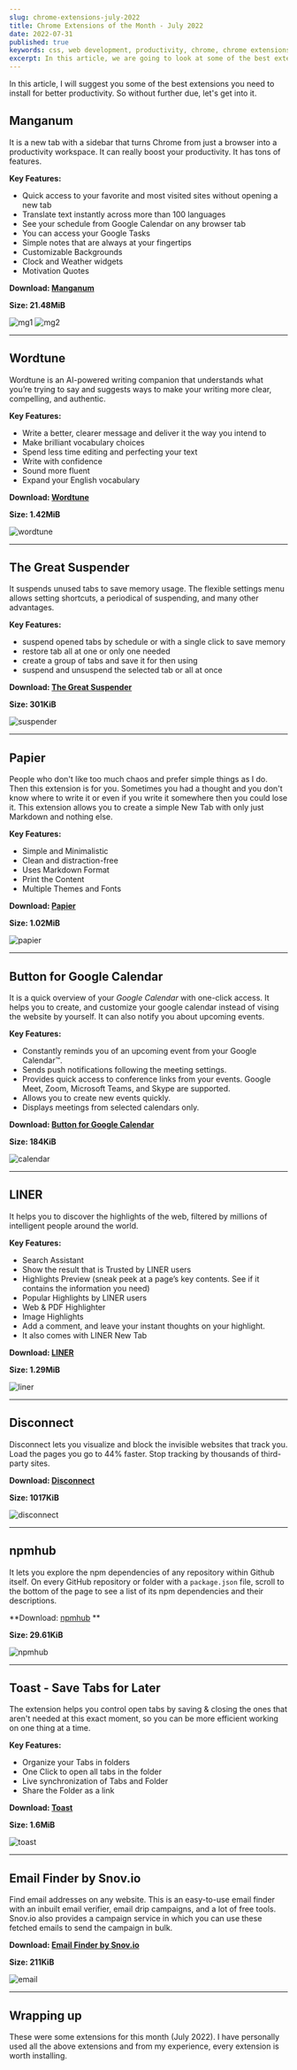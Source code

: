 ```yaml
---
slug: chrome-extensions-july-2022
title: Chrome Extensions of the Month - July 2022
date: 2022-07-31
published: true
keywords: css, web development, productivity, chrome, chrome extensions, chrome extensions of the month
excerpt: In this article, we are going to look at some of the best extensions of July that you need to install for better productivity. So without further due, let's get into it.
---
```


In this article, I will suggest you some of the best extensions you need to install for better productivity.  So without further due, let's get into it. 


## Manganum

It is a new tab with a sidebar that turns Chrome from just a browser into a productivity workspace. It can really boost your productivity. It has tons of features.

**Key Features:**

- Quick access to your favorite and most visited sites without opening a new tab
- Translate text instantly across more than 100 languages
- See your schedule from Google Calendar on any browser tab
- You can access your Google Tasks
- Simple notes that are always at your fingertips
- Customizable Backgrounds 
- Clock and Weather widgets
- Motivation Quotes

**Download: [Manganum](https://chrome.google.com/webstore/detail/manganum-1-new-tab-for-ch/jbfeongihppeenfnaofmdeikahaefljd)** 

**Size: 21.48MiB**

![mg1](https://lh3.googleusercontent.com/3JmPUjaoj4kMOV8chuz5q6p_-fVIcoZbj1Lj8VuvGALmokvigvj37X4DeIUdL-rSMpTyZoBL3d7cZ8m_4eSMq91mEw=w640-h400-e365-rj-sc0x00ffffff)
![mg2](https://lh3.googleusercontent.com/h1pIsFmmUreduOnoQGMh7-TeEGiDY4ACArYr38uxRm9U7ZwLzxa8Keb7KlXqLZ1iJrBVPWDpzHJ-HY9nKxxs5cFN=w640-h400-e365-rj-sc0x00ffffff)

***

## Wordtune


Wordtune is an AI-powered writing companion that understands what you’re trying to say and suggests ways to make your writing more clear, compelling, and authentic. 


**Key Features:**

- Write a better, clearer message and deliver it the way you intend to
- Make brilliant vocabulary choices
- Spend less time editing and perfecting your text 
- Write with confidence 
- Sound more fluent
- Expand your English vocabulary


**Download: [Wordtune](https://chrome.google.com/webstore/detail/wordtune-ai-powered-writi/nllcnknpjnininklegdoijpljgdjkijc)**

**Size: 1.42MiB**

![wordtune](https://lh3.googleusercontent.com/SK-x_LSckiR6HDHUKEoCVJ_rHsEzV_FkHHTQ5OsTg7nc-ax2KxvACb8QMcQVHJt5uPFSzIY-LRBaDb4q7ObctlcTJQ=w640-h400-e365-rj-sc0x00ffffff)

***

## The Great Suspender


It suspends unused tabs to save memory usage. The flexible settings menu allows setting shortcuts, a periodical of suspending, and many other advantages.


**Key Features:**

- suspend opened tabs by schedule or with a single click to save memory
- restore tab all at one or only one needed
- create a group of tabs and save it for then using  
- suspend and unsuspend the selected tab or all at once

**Download: [The Great Suspender](https://chrome.google.com/webstore/detail/the-great-suspender-origi/ahmkjjgdligadogjedmnogbpbcpofeeo)**

**Size: 301KiB**


![suspender](https://lh3.googleusercontent.com/LDZLDIrFuGIAq4r73h_5tRV2xHBsJ8XybPHxsEIolVAMRxdLyakjtV4hKOKTwqIKajiutkOkh3RhMChvTZltefjq=w640-h400-e365-rj-sc0x00ffffff)

***

##  Papier

People who don't like too much chaos and prefer simple things as I do. Then this extension is for you. Sometimes you had a thought and you don't know where to write it or even if you write it somewhere then you could lose it. This extension allows you to create a simple New Tab with only just Markdown and nothing else.  

**Key Features:**
- Simple and Minimalistic
- Clean and distraction-free
- Uses Markdown Format
- Print the Content
- Multiple Themes and Fonts


**Download: [Papier](https://chrome.google.com/webstore/detail/papier/hhjeaokafplhjoogdemakihhdhffacia)**

**Size: 1.02MiB**

![papier](https://lh3.googleusercontent.com/pgpdqHqKKKc9tAcf7qFB1xpK86G4QSTWw--KGOUgu5YrtcaVrnRuTs5_Bi8hfSxWUENg61ngd5URsONmhT8Pai7t=w640-h400-e365-rj-sc0x00ffffff)

***

## Button for Google Calendar

It is a quick overview of your *Google Calendar* with one-click access. It helps you to create, and customize your google calendar instead of vising the website by yourself. It can also notify you about upcoming events.


**Key Features:**
- Constantly reminds you of an upcoming event from your Google Calendar™.
- Sends push notifications following the meeting settings. 
- Provides quick access to conference links from your events. Google Meet, Zoom, Microsoft Teams, and Skype are supported.
- Allows you to create new events quickly.
- Displays meetings from selected calendars only.

**Download: [Button for Google Calendar](https://chrome.google.com/webstore/detail/button-for-google-calenda/lfjnmopldodmmdhddmeacgjnjeakjpki?hl=en)**

**Size: 184KiB**


![calendar](https://lh3.googleusercontent.com/dGwxGUMR3WjiQco40QjBHHKzzuTsEYTqIFoJQcZcdKXiIz8kJ3YVrPjDuCjX-l-VTUJwfdkWKG0zIZ4dOHRJ57qyT3Q=w640-h400-e365-rj-sc0x00ffffff)

***

## LINER

It helps you to discover the highlights of the web, filtered by millions of intelligent people around the world.

**Key Features:**

- Search Assistant
- Show the result that is Trusted by LINER users
- Highlights Preview (sneak peek at a page’s key contents. See if it contains the information you need)
- Popular Highlights by LINER users 
- Web & PDF Highlighter
- Image Highlights
- Add a comment, and leave your instant thoughts on your highlight.
- It also comes with LINER New Tab 


**Download: [LINER](https://chrome.google.com/webstore/detail/liner-search-faster-highl/bmhcbmnbenmcecpmpepghooflbehcack)**

**Size: 1.29MiB**


![liner](https://lh3.googleusercontent.com/PMSe1LzBoaua4C_bCMWXN7WLXU50x5uDqCIk0iquyyGUzjQbXRc3JfsWNkXMwMVHpihJrRUqXBzlB40R5Owcf_K2Sw=w640-h400-e365-rj-sc0x00ffffff)

***

## Disconnect

Disconnect lets you visualize and block the invisible websites that track you. Load the pages you go to 44% faster. Stop tracking by thousands of third-party sites.


**Download: [Disconnect](https://chrome.google.com/webstore/detail/disconnect/jeoacafpbcihiomhlakheieifhpjdfeo)**

**Size: 1017KiB**

![disconnect](https://lh3.googleusercontent.com/zScj_Xh3uu7XFn1JjFJBk8dt2XYrIjzpwkVr8NQeroqmrfcv2QWOaTIdon45CQYVMtudznO_tI_c_GniYXk7RqheZA=w640-h400-e365-rj-sc0x00ffffff)

***

## npmhub

It lets you explore the npm dependencies of any repository within Github itself. On every GitHub repository or folder with a `package.json` file, scroll to the bottom of the page to see a list of its npm dependencies and their descriptions.

**Download: [npmhub](https://chrome.google.com/webstore/detail/npmhub/kbbbjimdjbjclaebffknlabpogocablj/related)
**

**Size: 29.61KiB**

![npmhub](https://lh3.googleusercontent.com/hHPmjpRrD3sD2BfKTcjZIXERzXKT9HmCiBAnQV0L8bNRQkFJbUwVz-9eSHoOJ1P87ix9K9yh4Em0VcAD7qvwZkhRbg=w640-h400-e365-rj-sc0x00ffffff)

***

## Toast - Save Tabs for Later

The extension helps you control open tabs by saving & closing the ones that aren't needed at this exact moment, so you can be more efficient working on one thing at a time.

**Key Features:**
- Organize your Tabs in folders
- One Click to open all tabs in the folder
- Live synchronization of Tabs and Folder
- Share the Folder as a link


**Download: [Toast](https://chrome.google.com/webstore/detail/toast-save-tabs-for-later/pejhbjnfifdecpkgcjhgmcaphdobmiie)**

**Size: 1.6MiB**


![toast](https://lh3.googleusercontent.com/U6PlL15uaEHveGPCyqnJ565-wfwSLUdXAcmJnq_Pk18HPI3_HddVMBexyMpyS6KuZMjCMaPg8dMLKjqnTGOxZ2sxiA=w640-h400-e365-rj-sc0x00ffffff)

***

## Email Finder by Snov.io

Find email addresses on any website. This is an easy-to-use email finder with an inbuilt email verifier, email drip campaigns, and a lot of free tools. Snov.io also provides a campaign service in which you can use these fetched emails to send the campaign in bulk.


**Download: [Email Finder by Snov.io](https://chrome.google.com/webstore/detail/email-finder-by-snovio/einnffiilpmgldkapbikhkeicohlaapj/related)**

**Size: 211KiB**

![email](https://lh3.googleusercontent.com/5waP6uFHAFW3DMSyacXNaeaStY_Puklfcqy2RzMNSYDZpVtdt1i5GmanVfUAlnMhCsnyLzEn7KgqzSXFP8oj9xhL-6g=w640-h400-e365-rj-sc0x00ffffff)

***

## Wrapping up

These were some extensions for this month (July 2022). I have personally used all the above extensions and from my experience, every extension is worth installing.


